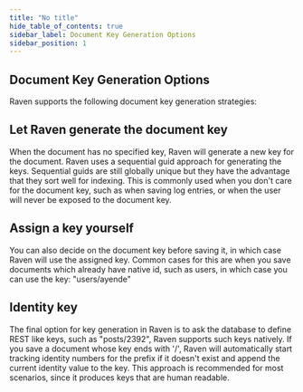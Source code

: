 ```yaml
---
title: "No title"
hide_table_of_contents: true
sidebar_label: Document Key Generation Options
sidebar_position: 1
---
```



## Document Key Generation Options
Raven supports the following document key generation strategies:

## Let Raven generate the document key
When the document has no specified key, Raven will generate a new key for the document. Raven uses a sequential guid approach for generating the keys. Sequential guids are still globally unique but they have the advantage that they sort well for indexing.
This is commonly used when you don't care for the document key, such as when saving log entries, or when the user will never be exposed to the document key. 

## Assign a key yourself
You can also decide on the document key before saving it, in which case Raven will use the assigned key.
Common cases for this are when you save documents which already have native id, such as users, in which case you can use the key: "users/ayende"

## Identity key
The final option for key generation in Raven is to ask the database to define REST like keys, such as "posts/2392", Raven supports such keys natively. If you save a document whose key ends with '/', Raven will automatically start tracking identity numbers for the prefix if it doesn't exist and append the current identity value to the key.
This approach is recommended for most scenarios, since it produces keys that are human readable. 